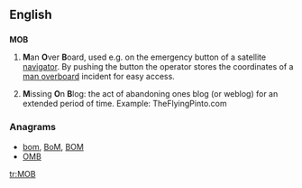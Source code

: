 ==English==

==={{initialism-old|en}}===
'''MOB'''

# {{context|nautical}} '''M'''an '''O'''ver '''B'''oard, used e.g. on the emergency button of a satellite [[navigator]]. By pushing the button the operator stores the coordinates of a [[man overboard]] incident for easy access.
# '''M'''issing '''O'''n '''B'''log: the act of abandoning ones blog (or weblog) for an extended period of time. Example: TheFlyingPinto.com

===Anagrams===
* [[bom#English|bom]], [[BoM#English|BoM]], [[BOM#English|BOM]]
* [[OMB#English|OMB]]

[[tr:MOB]]